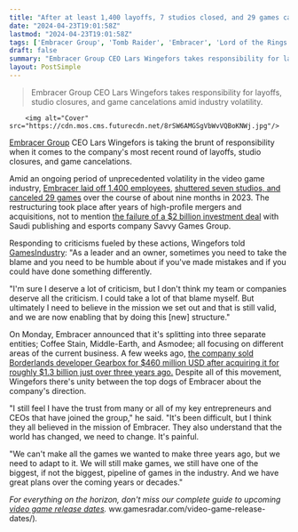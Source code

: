 ```yaml
---
title: "After at least 1,400 layoffs, 7 studios closed, and 29 games canceled, Embracer CEO admits 'I deserve a lot of criticism'"
date: "2024-04-23T19:01:58Z"
lastmod: "2024-04-23T19:01:58Z"
tags: ['Embracer Group', 'Tomb Raider', 'Embracer', 'Lord of the Rings', 'Gearbox', 'Borderlands']
draft: false
summary: "Embracer Group CEO Lars Wingefors takes responsibility for layoffs, studio closures, and game cancelations amid industry volatility."
layout: PostSimple
---
```

> Embracer Group CEO Lars Wingefors takes responsibility for layoffs, studio closures, and game cancelations amid industry volatility.


        <img alt="Cover" src="https://cdn.mos.cms.futurecdn.net/8rSW6AMGSgVbWvVQBoKNWj.jpg"/>
        
[Embracer Group](https://www.gamesradar.com/uk/tag/embracer-group/) CEO Lars Wingefors is taking the brunt of responsibility when it comes to the company's most recent round of layoffs, studio closures, and game cancelations.

Amid an ongoing period of unprecedented volatility in the video game industry, [Embracer laid off 1,400 employees](https://www.gamesradar.com/months-after-declaring-tomb-raider-unaffected-by-layoffs-tomb-raider-dev-hit-with-wave-of-layoffs/), [shuttered seven studios, and canceled 29 games](https://www.gamesradar.com/embracer-group-quietly-cancelled-29-unannounced-games-and-shut-7-studios-within-six-months-last-year/) over the course of about nine months in 2023. The restructuring took place after years of high-profile mergers and acquisitions, not to mention [the failure of a $2 billion investment deal](https://www.gamesradar.com/games/future-lord-of-the-rings-games-are-set-to-get-their-own-dedicated-publisher-following-parent-company-embracers-mass-studio-closure-amid-dollar2-billion-investment-collapse/) with Saudi publishing and esports company Savvy Games Group.

Responding to criticisms fueled by these actions, Wingefors told [GamesIndustry](https://www.gamesindustry.biz/embracer-ceo-lars-wingefors-im-sure-i-deserve-a-lot-of-criticism): "As a leader and an owner, sometimes you need to take the blame and you need to be humble about if you've made mistakes and if you could have done something differently.

"I'm sure I deserve a lot of criticism, but I don't think my team or companies deserve all the criticism. I could take a lot of that blame myself. But ultimately I need to believe in the mission we set out and that is still valid, and we are now enabling that by doing this [new] structure."

On Monday, Embracer announced that it's splitting into three separate entities; Coffee Stain, Middle-Earth, and Asmodee; all focusing on different areas of the current business. A few weeks ago, [the company sold Borderlands developer Gearbox for $460 million USD after acquiring it for roughly $1.3 billion just over three years ago.](https://www.gamesradar.com/embracer-sells-borderlands-studio-gearbox-for-dollar460-million-after-acquiring-it-for-dollar13-billion-just-3-years-ago/) Despite all of this movement, Wingefors there's unity between the top dogs of Embracer about the company's direction.

"I still feel I have the trust from many or all of my key entrepreneurs and CEOs that have joined the group," he said. "It's been difficult, but I think they all believed in the mission of Embracer. They also understand that the world has changed, we need to change. It's painful. 

"We can't make all the games we wanted to make three years ago, but we need to adapt to it. We will still make games, we still have one of the biggest, if not the biggest, pipeline of games in the industry. And we have great plans over the coming years or decades."

*For everything on the horizon, don't miss our complete guide to upcoming *[<em>video game release dates</em>](https://www.gamesradar.com/video-game-release-dates/)*.*
        ww.gamesradar.com/video-game-release-dates/)*.*
        